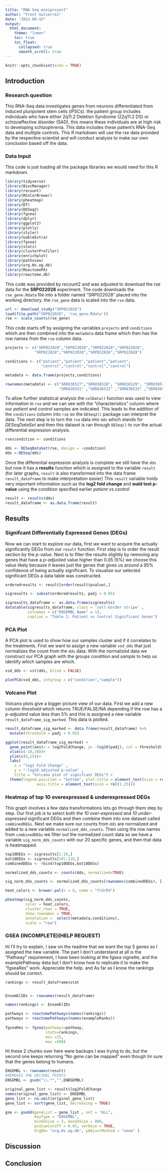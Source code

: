 ```yaml
---
title: "RNA Seq miniproject"
author: "Trent Gutierrez"
date: "2022-09-15"
output: 
  html_document:
    theme: "lumen"
    toc: true
    toc_float: 
      collapsed: true
      smooth_scroll: true
---
```


```r
knitr::opts_chunk$set(echo = TRUE)
```



## Introduction

### Research question
This RNA-Seq data investigates genes from neurons differentiated from induced pluripotent stem cells (iPSCs). the patient group includes individuals who have either 2q11.2 Deletion Syndrome (22q11.2 DS) or schizoaffective disorder (SAD), this means these individuals are at high risk to developing schizophrenia. This data includes these patient's RNA-Seq data and multiple controls. This R markdown will use the rse data provided by the respective scientist and will conduct analysis to make our own conclusion based off the data. 





### Data Input

This code is just loading all the package libraries we would need for this R markdown. 
```r
library(tidyverse)
library(BiocManager)
library(recount)
library(RColorBrewer)
library(pheatmap)
library(DT)
library(DESeq2)
library(fgsea)
library(dplyr)
library(ggplot2)
library(plotly)
library(styler)
library(kableExtra)
library(fgsea)
library(stats)
library(clusterProfiler)
library(enrichplot)
library(pathview)
library(org.Hs.eg.db)
library(ReactomePA)
library(reactome.db)
```


This code was provided by recount2 and was adjusted to download the rse data for the **SRP022028** experiment. The code downloads the `rse_gene.Rdata` file into a folder named "SRP022028" placed into the working directory. the `rse_gene` data is scaled into the `rse` data.  
```r
url <- download_study("SRP022028") 
load(file.path("SRP022028", 'rse_gene.Rdata'))
rse <- scale_counts(rse_gene)
```


This code starts off by assigning the variables `projects` and `conditions` which are then combined into the `metadata` data frame which then has the row names from the `rse` column data. 
```r

projects <- c("SRP022028","SRP022028","SRP022028","SRP022028", 
             "SRP022028","SRP022028","SRP022028","SRP022028")

conditions <- c("patient","patient","patient","patient",
                "control","control","control","control")

metadata <- data.frame(projects,conditions)

rownames(metadata) <- c("SRR836527","SRR836528", "SRR836529", "SRR836530", 
                        "SRR836531" ,"SRR836532" ,"SRR836533" ,"SRR836534")
```


To allow further statistical analysis the `colData()` function was used to view information in `rse` and we can see with the "characteristics" column where our *patient* and *control* samples are indicated. This leads to the addition of the `conditions` column into `rse` so the `DESeq2()` package can interpret the data. The next step is to turn the `rse` data into `dds` which stands for *DESeqDataSet* and then this dataset is ran through `DESeq()` to run the actual differential expression analysis. 
```r
rse$condition <- conditions

dds <- DESeqDataSet(rse, design = ~condition)
dds <-DESeq(dds)
```


Once the differential expression analysis is complete we still have the `dds` but now it has a **results** function which is assigned to the variable `result` (for later graphs, `result` is also transformed into the data frame `result_dataframe` to make interpretation easier) This `result` variable holds very important information such as the **log2 fold change** and **wald test p-value** using the condition specified earlier *patient* vs *control*
```r
result <- results(dds)
result_dataframe <- as.data.frame(result)
```


## Results


### Signifcant Differentially Expressed Genes (DEGs)

Now we can start to explore our data, first we want to acquire the actually significantly DEGs from our `result` function. First step is to order the result section by the *p-value*. Next is to filter the results slightly by removing any genes that have a *p-adjusted* value higher than 0.05 (5%) we choose this value likely because it leaves just the genes that gives us around a 95% confidence of being actually significant. To visualize our selected significant DEGs a data table was constructed.      
```r
orderedresults <- result[order(result$pvalue),]

sigresults <- subset(orderedresults, padj < 0.05)

sigresults_dataframe <- as.data.frame(sigresults)
datatable(sigresults_dataframe, class = 'cell-border stripe' , 
          colnames = c("ENSEMBL Name" = 1), 
          caption = "Table 1: Patient vs Control Significant Genes")
```


### PCA Plot

A PCA plot is used to show how our samples cluster and if it correlates to the treatments. First we want to assign a new variable `vsd_dds` that just normalizes the count from the `dds` data. With the normalized data we construct our PCA graph with the groups *condition* and *sample* to help us identify which samples are which. 
```r
vsd_dds <- vst(dds, blind = FALSE)

plotPCA(vsd_dds, intgroup = c("condition","sample"))
```

### Volcano Plot

Volcano plots give a bigger picture view of our data. First we add a new column *threshold* which returns TRUE/FALSE/NA depending if the row has a *p-adjusted* value less than 5% and this is assigned a new variable `result_dataframe_sig_marked`. This data is plotted. 
```r
result_dataframe_sig_marked <- data.frame(result_dataframe) %>%
  mutate(threshold = padj < 0.05)

ggplot(result_dataframe_sig_marked) + 
  geom_point(aes(x = log2FoldChange, y= -log10(padj), col = threshold)) + 
  xlim(c(-10,10))+
  ylim(c(0,15))+
  labs(
    x = "log2 Fold Change" , 
    y = "-log10 adjusted p-value" , 
    title = "Volcano plot of signifcant DEGs") +
  theme(legend.position = "bottom", plot.title = element_text(size = rel(1.5), hjust = 0.5), 
              axis.title = element_text(size = rel(1.25)))
```


### Heatmap of top 10 overexpressed & underexpressed DEGs

This graph involves a few data transformations lets go through them step by step. Our first job is to select both the *10 over-expressed* and *10 under-expressed* significant DEGs and then combine them into one dataset called `combinedDEGs`. Next we make sure our counts from `dds` are normalized and added to a new variable `normalized_dds_counts`. Then using the row names from `combinedDEGs` we filter out the normalized count data so we have a variable `sig_norm_dds_counts` with our 20 specific genes, and then that data is heatmapped.  
```r
top10DEGs <- sigresults[1:10,]
bot10DEGs <- sigresults[201:210,]
combinedDEGs <- rbind(top10DEGs,bot10DEGs)

normalized_dds_counts <- counts(dds, normalized=TRUE)

sig_norm_dds_counts <- normalized_dds_counts[rownames(combinedDEGs), ]

heat_colors <- brewer.pal(n = 6, name = "YlOrRd")

pheatmap(sig_norm_dds_counts, 
         color = heat_colors, 
         cluster_rows = TRUE, 
         show_rownames = TRUE,
         annotation =  select(metadata,conditions), 
         scale = "row")
```


### GSEA (INCOMPLETE)(HELP REQUEST)

Hi I'll try to explain, I saw on the readme that we want the top 5 genes so I assigned the new variable. The part I don't understand at all is the "Pathway" requirement, I have been looking at the fgsea vignette, and the examplePathway data but I don't know how to replicate it to make the "fgseaRes" work. Appreciate the help. and As far as I know the rankings should be correct. 
```r

rankings <- result_dataframe$stat


EnsemblIDs <- rownames(result_dataframe)

names(rankings) <- EnsemblIDs

pathways <- reactomePathways(names(rankings))
pathways <- reactomePathways(names(exampleRanks))
    
fgseaRes <- fgsea(pathways=pathway, 
                  stats=rankings,
                  min =15,
                  max =500)
```




Hi these 2 chunks over here were backups I was trying to do, but the second one keeps returning "No gene can be mapped" even though Im sure that the genes belong to humans. 
```r

ENSEMBL <- rownames(result)
#REMOVES THE DECIMAL POINTS
ENSEMBL <- gsub("\\.*","",ENBSEMBL)

original_gene_list <- result$log2FoldChange
names(original_gene_list) <- ENSEMBL
gene_list <- na.omit(original_gene_list)
gene_list <- sort(gene_list, decreasing = TRUE)

```




```r
gse <- gseGO(geneList = gene_list , ont = "ALL",
             keyType = "ENSEMBL",
             minGSSize = 3, maxGSSize = 800,
             pvalueCutoff = 0.05, verbose = TRUE,
             OrgDb= "org.Hs.eg.db", pAdjustMethod = "none" )
```


## Discussion




## Conclusion









